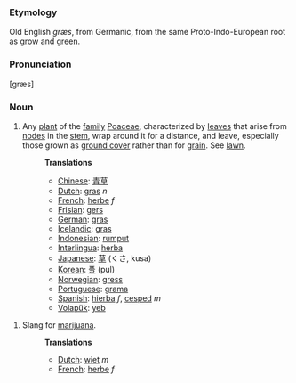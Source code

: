 === Etymology ===
Old English ''græs'', from Germanic, from the same Proto-Indo-European root as [[grow]] and [[green]].

=== Pronunciation ===
[græs]

=== Noun ===
# Any [[plant]] of the [[family]] [[Poaceae]], characterized by [[leaf|leaves]] that arise from [[node]]s in the [[stem]], wrap around it for a distance, and leave, especially those grown as [[ground cover]] rather than for [[grain]]. See [[lawn]].
#:'''Translations'''
#:*[[Chinese]]: [[青草]]
#:*[[Dutch]]: [[gras]] ''n''
#:*[[French]]: [[herbe]] ''f''
#:*[[Frisian]]: [[gers]]
#:*[[German]]: [[gras]]
#:*[[Icelandic]]: [[gras]]
#:*[[Indonesian]]: [[rumput]]
#:*[[Interlingua]]: [[herba]]
#:*[[Japanese]]: [[草]] (くさ, kusa)
#:*[[Korean]]: [[풀]] (pul)
#:*[[Norwegian]]: [[gress]]
#:*[[Portuguese]]: [[grama]]
#:*[[Spanish]]: [[hierba]] ''f'', [[cesped]] ''m''
#:*[[Volapük]]: [[yeb]]


# Slang for [[marijuana]].
#:'''Translations'''
#:*[[Dutch]]: [[wiet]] ''m''
#:*[[French]]: [[herbe]] ''f''